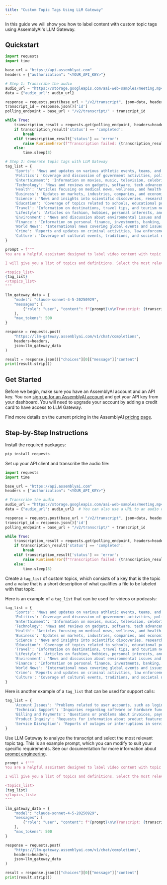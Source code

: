 ```yaml
---
title: "Custom Topic Tags Using LLM Gateway"
---
```


In this guide we will show you how to label content with custom topic tags using AssemblyAI's LLM Gateway.

## Quickstart

```python
import requests
import time

base_url = "https://api.assemblyai.com"
headers = {"authorization": "<YOUR_API_KEY>"}

# Step 1: Transcribe the audio
audio_url = "https://storage.googleapis.com/aai-web-samples/meeting.mp4"
data = {"audio_url": audio_url}

response = requests.post(base_url + "/v2/transcript", json=data, headers=headers)
transcript_id = response.json()['id']
polling_endpoint = base_url + "/v2/transcript/" + transcript_id

while True:
    transcription_result = requests.get(polling_endpoint, headers=headers).json()
    if transcription_result['status'] == 'completed':
        break
    elif transcription_result['status'] == 'error':
        raise RuntimeError(f"Transcription failed: {transcription_result['error']}")
    else:
        time.sleep(3)

# Step 2: Generate topic tags with LLM Gateway
tag_list = {
    'Sports': 'News and updates on various athletic events, teams, and sports personalities.',
    'Politics': 'Coverage and discussion of government activities, policies, and political events.',
    'Entertainment': 'Information on movies, music, television, celebrities, and arts.',
    'Technology': 'News and reviews on gadgets, software, tech advancements, and trends.',
    'Health': 'Articles focusing on medical news, wellness, and health-related topics.',
    'Business': 'Updates on markets, industries, companies, and economic trends.',
    'Science': 'News and insights into scientific discoveries, research, and innovations.',
    'Education': 'Coverage of topics related to schools, educational policies, and learning.',
    'Travel': 'Information on destinations, travel tips, and tourism news.',
    'Lifestyle': 'Articles on fashion, hobbies, personal interests, and daily life.',
    'Environment': 'News and discussion about environmental issues and sustainability.',
    'Finance': 'Information on personal finance, investments, banking, and economic news.',
    'World News': 'International news covering global events and issues.',
    'Crime': 'Reports and updates on criminal activities, law enforcement, and legal cases.',
    'Culture': 'Coverage of cultural events, traditions, and societal norms.'
}

prompt = f"""
You are a helpful assistant designed to label video content with topic tags.

I will give you a list of topics and definitions. Select the most relevant topic from the list. Return your selection and nothing else.

<topics_list>
{tag_list}
</topics_list>
"""

llm_gateway_data = {
    "model": "claude-sonnet-4-5-20250929",
    "messages": [
        {"role": "user", "content": f"{prompt}\n\nTranscript: {transcription_result['text']}"}
    ],
    "max_tokens": 500
}

response = requests.post(
    "https://llm-gateway.assemblyai.com/v1/chat/completions",
    headers=headers,
    json=llm_gateway_data
)

result = response.json()["choices"][0]["message"]["content"]
print(result.strip())
```

## Get Started

Before we begin, make sure you have an AssemblyAI account and an API key. You can [sign up for an AssemblyAI account](https://www.assemblyai.com/app) and get your API key from your dashboard. You will need to upgrade your account by adding a credit card to have access to LLM Gateway.

Find more details on the current pricing in the AssemblyAI [pricing page](https://www.assemblyai.com/pricing).

## Step-by-Step Instructions

Install the required packages:

```bash
pip install requests
```

Set up your API client and transcribe the audio file:

```python
import requests
import time

base_url = "https://api.assemblyai.com"
headers = {"authorization": "<YOUR_API_KEY>"}

# Transcribe the audio
audio_url = "https://storage.googleapis.com/aai-web-samples/meeting.mp4"
data = {"audio_url": audio_url}  # You can also use a URL to an audio or video file on the web

response = requests.post(base_url + "/v2/transcript", json=data, headers=headers)
transcript_id = response.json()['id']
polling_endpoint = base_url + "/v2/transcript/" + transcript_id

while True:
    transcription_result = requests.get(polling_endpoint, headers=headers).json()
    if transcription_result['status'] == 'completed':
        break
    elif transcription_result['status'] == 'error':
        raise RuntimeError(f"Transcription failed: {transcription_result['error']}")
    else:
        time.sleep(3)
```

Create a `tag_list` of custom topics, which consists of a key that is the topic and a value that is a short description of what qualifies a file to be labeled with that topic.

Here is an example of a `tag_list` that can be used for videos or podcasts:

```python
tag_list = {
    'Sports': 'News and updates on various athletic events, teams, and sports personalities.',
    'Politics': 'Coverage and discussion of government activities, policies, and political events.',
    'Entertainment': 'Information on movies, music, television, celebrities, and arts.',
    'Technology': 'News and reviews on gadgets, software, tech advancements, and trends.',
    'Health': 'Articles focusing on medical news, wellness, and health-related topics.',
    'Business': 'Updates on markets, industries, companies, and economic trends.',
    'Science': 'News and insights into scientific discoveries, research, and innovations.',
    'Education': 'Coverage of topics related to schools, educational policies, and learning.',
    'Travel': 'Information on destinations, travel tips, and tourism news.',
    'Lifestyle': 'Articles on fashion, hobbies, personal interests, and daily life.',
    'Environment': 'News and discussion about environmental issues and sustainability.',
    'Finance': 'Information on personal finance, investments, banking, and economic news.',
    'World News': 'International news covering global events and issues.',
    'Crime': 'Reports and updates on criminal activities, law enforcement, and legal cases.',
    'Culture': 'Coverage of cultural events, traditions, and societal norms.'
}
```

Here is another example of a `tag_list` that can be used for support calls:

```python
tag_list = {
    'Account Issues': 'Problems related to user accounts, such as login difficulties or account access.',
    'Technical Support': 'Inquiries regarding software or hardware functionality and troubleshooting.',
    'Billing and Payments': 'Questions or problems about invoices, payments, or subscription plans.',
    'Product Inquiry': 'Requests for information about product features, capabilities, or availability.',
    'Service Disruption': 'Reports of outages or interruptions in service performance or availability.'
}
```

Use LLM Gateway to analyze the transcript and select the most relevant topic tag. This is an example prompt, which you can modify to suit your specific requirements. See our documentation for more information about [prompt engineering](/docs/llm-gateway/improving-your-prompt).

```python
prompt = f"""
You are a helpful assistant designed to label video content with topic tags.

I will give you a list of topics and definitions. Select the most relevant topic from the list. Return your selection and nothing else.

<topics_list>
{tag_list}
</topics_list>
"""

llm_gateway_data = {
    "model": "claude-sonnet-4-5-20250929",
    "messages": [
        {"role": "user", "content": f"{prompt}\n\nTranscript: {transcription_result['text']}"}
    ],
    "max_tokens": 500
}

response = requests.post(
    "https://llm-gateway.assemblyai.com/v1/chat/completions",
    headers=headers,
    json=llm_gateway_data
)

result = response.json()["choices"][0]["message"]["content"]
print(result.strip())
```
